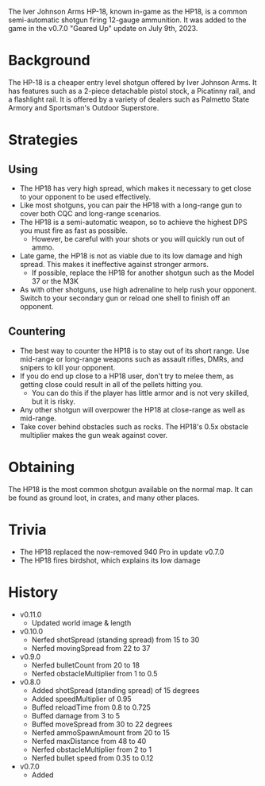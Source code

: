 The Iver Johnson Arms HP-18, known in-game as the HP18, is a common semi-automatic shotgun firing 12-gauge ammunition. It was added to the game in the v0.7.0 "Geared Up" update on July 9th, 2023.

# Background
The HP-18 is a cheaper entry level shotgun offered by Iver Johnson Arms. It has features such as a 2-piece detachable pistol stock, a Picatinny rail, and a flashlight rail. It is offered by a variety of dealers such as Palmetto State Armory and Sportsman's Outdoor Superstore.

# Strategies
## Using
- The HP18 has very high spread, which makes it necessary to get close to your opponent to be used effectively.
- Like most shotguns, you can pair the HP18 with a long-range gun to cover both CQC and long-range scenarios.
- The HP18 is a semi-automatic weapon, so to achieve the highest DPS you must fire as fast as possible.
  - However, be careful with your shots or you will quickly run out of ammo.
- Late game, the HP18 is not as viable due to its low damage and high spread. This makes it ineffective against stronger armors.
  - If possible, replace the HP18 for another shotgun such as the <Link href="/weapons/guns/model_37">Model 37</Link> or the <Link href="/weapons/guns/m3k">M3K</Link>
- As with other shotguns, use high adrenaline to help rush your opponent. Switch to your secondary gun or reload one shell to finish off an opponent.

## Countering
- The best way to counter the HP18 is to stay out of its short range. Use mid-range or long-range weapons such as assault rifles, DMRs, and snipers to kill your opponent.
- If you do end up close to a HP18 user, don't try to melee them, as getting close could result in all of the pellets hitting you.
  - You can do this if the player has little armor and is not very skilled, but it is risky.
- Any other shotgun will overpower the HP18 at close-range as well as mid-range.
- Take cover behind obstacles such as rocks. The HP18's 0.5x obstacle multiplier makes the gun weak against cover.

# Obtaining
The HP18 is the most common shotgun available on the normal map. It can be found as ground loot, in crates, and many other places.

# Trivia
- The HP18 replaced the now-removed 940 Pro in update v0.7.0
- The HP18 fires birdshot, which explains its low damage

# History
- v0.11.0
  - Updated world image & length
- v0.10.0
  - Nerfed shotSpread (standing spread) from 15 to 30
  - Nerfed movingSpread from 22 to 37
- v0.9.0
  - Nerfed bulletCount from 20 to 18
  - Nerfed obstacleMultiplier from 1 to 0.5
- v0.8.0
  - Added shotSpread (standing spread) of 15 degrees
  - Added speedMultiplier of 0.95
  - Buffed reloadTime from 0.8 to 0.725
  - Buffed damage from 3 to 5
  - Buffed moveSpread from 30 to 22 degrees
  - Nerfed ammoSpawnAmount from 20 to 15
  - Nerfed maxDistance from 48 to 40
  - Nerfed obstacleMultiplier from 2 to 1
  - Nerfed bullet speed from 0.35 to 0.12
- v0.7.0
  - Added
